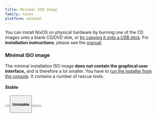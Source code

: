```yaml
---
title: Minimal ISO image
family: nixos
platform: minimal
---
```



You can install NixOS on physical hardware by burning one of the CD images onto a blank CD/DVD disk, or [by copying it onto a USB stick](/manual/nixos/unstable#sec-booting-from-usb). For **installation instructions**, please see the [manual](/manual/nixos/unstable).

### Minimal ISO image

The minimal installation ISO image **does not contain the graphical user interface,** and is therefore a lot smaller. You have to [run the installer from the console](/manual/nixos/unstable/#ch-installation). It contains a number of rescue tools.

<div class="flex flex-col gap-4 md:gap-6 my-4">

#### Stable

<span>
  <Button
    color="semidarkblue"
    href={nixosDownloadLink('minimal', 'x86_64-linux', 'iso', false)}
    shaHref={nixosDownloadLink('minimal', 'x86_64-linux', 'iso', true)}
    shaText="(SHA-256)"
    size="sm-mobfull"
    classList={[
      'w-full',
      'md:w-auto',
      'block',
      'md:inline',
      'text-center',
      'md:text-left',
    ]}
    label="Download (64-bit Intel/AMD)"
  />
</span>

<span>
  <Button
    color="semidarkblue"
    href={nixosDownloadLink('minimal', 'aarch64-linux', 'iso', false)}
    shaHref={nixosDownloadLink('minimal', 'aarch64-linux', 'iso', true)}
    shaText="(SHA-256)"
    size="sm-mobfull"
    classList={[
      'w-full',
      'md:w-auto',
      'block',
      'md:inline',
      'text-center',
      'md:text-left',
    ]}
    label="Download (64-bit ARM)"
  />
</span>

#### Unstable

<span>
  <Button
    color="semidarkblue"
    href={nixosDownloadLink(
      'minimal',
      'x86_64-linux',
      'iso',
      false,
      'unstable',
    )}
    shaHref={nixosDownloadLink(
      'minimal',
      'x86_64-linux',
      'iso',
      true,
      'unstable',
    )}
    shaText="(SHA-256)"
    size="sm-mobfull"
    classList={[
      'w-full',
      'md:w-auto',
      'block',
      'md:inline',
      'text-center',
      'md:text-left',
    ]}
    label="Download (64-bit Intel/AMD)"
  />
</span>

  <span>
    <Button
      color="semidarkblue"
      href={nixosDownloadLink("minimal", "aarch64-linux", "iso", false, "unstable")}
      shaHref={nixosDownloadLink("minimal", "aarch64-linux", "iso", true, "unstable")}
      shaText="(SHA-256)"
      size="sm-mobfull"
      classList={[
        "w-full",
        "md:w-auto",
        "block",
        "md:inline",
        "text-center",
        "md:text-left",
      ]}
      label="Download (64-bit ARM)"
      />
  </span>
</div>

